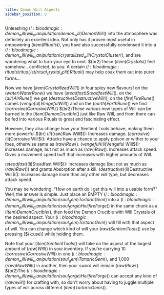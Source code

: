 ```yaml
---
title: Demon Will Aspects
sidebar_position: 0
---
```



Unleashing $(l:bloodmagic:demon_will/will_manipulation/demon_will)Demon Will$() into the atmosphere was definitely an excellent idea. Not only has it proven most useful in empowering $(item)Rituals$(), you have also successfully condensed it into a $(l:bloodmagic:demon_will/will_manipulation/crystallized_will)Crystal Cluster$(), and are wondering what to turn your eye to next. $(br2)These $(item)Crystals$() feel somehow... conflicted, to you. A certain $(l:bloodmagic:rituals/ritual_list/ritual_crystal_split)Ritual$() may help coax them out into purer forms...

Now we have $(item)Crystallized Will$() in four spicy new flavours! on the $(water)Water Rune$() we have $(steadfast)Steadfast Will$(), on the $(air)Air Rune$() we get $(destructive)Destructive Will$(), on the $(fire)Fire Rune$() comes $(vengeful)Vengeful Will$() and on the $(earth)Earth Rune$() we find $(corrosive)Corrosive Will.$() $(br2)These various new types of Will can be burned in the $(item)Demon Crucible$() just like Raw Will, and from there can be fed into various Rituals to great and fascinating effect.

However, they also change how your Sentient Tools behave, making them more powerful.$(br) $(li)$(raw)Raw Will$(): Increases damage. $(corrosive)$(li)Corrosive Will$(): Attacks have a chance to apply poison or wither to your foes, otherwise same as $(raw)Raw$(). $(vengeful)$(li)Vengeful Will$(): increases damage, but not as much as $(raw)Raw$(). Increases attack speed. Gives a movement speed buff that increases with higher amounts of Will.

$(steadfast)$(li)Steadfast Will$(): Increases damage (but not as much as $(raw)Raw$()) and grants Absorption after a kill. $(destructive)$(li)Destructive Will$(): Increases damage more than any other will type, but decreases attack speed.

You may be wondering: "How on earth do I get this will into a usable form?" Well, the answer is simple. Just place an EMPTY $(l:bloodmagic:demon_will/will_manipulation/soul_gem)Tartaric Gem$() into a $(l:bloodmagic:demon_will/will_manipulation/soul_forge)Hellfire Forge$() in the same chunk as a $(item)Demon Crucible$(), then feed the Demon Crucible with Will Crystals of the desired aspect. Your $(l:bloodmagic:demon_will/will_manipulation/soul_gem)Tartaric Gem$() will fill with that aspect of will. You can change which kind of will your $(raw)Sentient Tools$() use by pressing [$(k:use)] while holding them.

Note that your $(item)Sentient Tools$() will take on the aspect of the largest amount of $(raw)Will$() in your inventory. If you're carrying 10 $(corrosive)Corrosive Will$() in one $(l:bloodmagic:demon_will/will_manipulation/soul_gem)Tartaric Gem$(), and 1,000 $(raw)Raw Will$() in another, then your sword will remain $(raw)Raw$(). $(br2)The $(l:bloodmagic:demon_will/will_manipulation/soul_forge)Hellfire Forge$() can accept any kind of $(raw)will$() for crafting with, so don't worry about having to juggle multiple types of will across different $(item)Tartaric Gems$().

